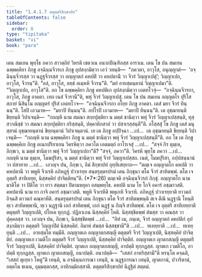 ```yaml
---
title: "1.4.1.7 ตตุตฺตริสิกฺขาปท"
tableOfContents: false
sidebar:
  order: 8
type: "tipitaka"
basket: "vi"
book: "para"
---
```



<DynamicBreadcrumb />

<Division number="522" book="para">

<Paragraph number="1998" book="para">
เตน สมเยน พุทฺโธ ภควา สาวตฺถิยํ วิหรติ เชตวเน อนาถปิณฺฑิกสฺส อาราเม. เตน โข ปน สมเยน ฉพฺพคฺคิยา ภิกฺขู อจฺฉินฺนจีวรเก ภิกฺขู อุปสงฺกมิตฺวา เอวํ วทนฺติ—  “ภควตา, อาวุโส, อนุญฺญาตํ—  ‘อจฺฉินฺนจีวรสฺส วา นฏฺฐจีวรสฺส วา อญฺญาตกํ คหปติํ วา คหปตานิํ วา จีวรํ วิญฺญาเปตุํ’; วิญฺญาเปถ, อาวุโส, จีวรนฺ”ติ. “อลํ, อาวุโส, ลทฺธํ อเมฺหหิ จีวรนฺ”ติ. “มยํ อายสฺมนฺตานํ วิญฺญาเปมา”ติ. “วิญฺญาเปถ, อาวุโส”ติ. อถ โข ฉพฺพคฺคิยา ภิกฺขู คหปติเก อุปสงฺกมิตฺวา เอตทโวจุํ—  “อจฺฉินฺนจีวรกา, อาวุโส, ภิกฺขู อาคตา. เทถ เนสํ จีวรานี”ติ, พหุํ จีวรํ วิญฺญาเปสุํ.
</Paragraph>

<Paragraph number="1999" book="para">
เตน โข ปน สมเยน อญฺญตโร ปุริโส สภายํ นิสินฺโน อญฺญตรํ ปุริสํ เอตทโวจ—  “อจฺฉินฺนจีวรกา อโยฺย ภิกฺขู อาคตา. เตสํ มยา จีวรํ ทินฺนนฺ”ติ. โสปิ เอวมาห—  “มยาปิ ทินฺนนฺ”ติ. อปโรปิ เอวมาห—  “มยาปิ ทินฺนนฺ”ติ. เต อุชฺฌายนฺติ ขิยฺยนฺติ วิปาเจนฺติ—  “กถญฺหิ นาม สมณา สกฺยปุตฺติยา น มตฺตํ ชานิตฺวา พหุํ จีวรํ วิญฺญาเปสฺสนฺติ, ทุสฺสวาณิชฺชํ วา สมณา สกฺยปุตฺติยา กริสฺสนฺติ, ปคฺคาหิกสาลํ วา ปสาเรสฺสนฺตี”ติ.
</Paragraph>

<Paragraph number="2000" book="para">
อโสฺสสุํ โข ภิกฺขู เตสํ มนุสฺสานํ อุชฺฌายนฺตานํ ขิยฺยนฺตานํ วิปาเจนฺตานํ. เย เต ภิกฺขู อปฺปิจฺฉา …เป…  เต อุชฺฌายนฺติ ขิยฺยนฺติ วิปาเจนฺติ—  “กถญฺหิ นาม ฉพฺพคฺคิยา ภิกฺขู น มตฺตํ ชานิตฺวา พหุํ จีวรํ วิญฺญาเปสฺสนฺตี”ติ.
</Paragraph>

<Paragraph number="2001" book="para">
อถ โข เต ภิกฺขู ฉพฺพคฺคิเย ภิกฺขู อเนกปริยาเยน วิครหิตฺวา ภควโต เอตมตฺถํ อาโรเจสุํ …เป…  “สจฺจํ กิร ตุมฺเห, ภิกฺขเว, น มตฺตํ ชานิตฺวา พหุํ จีวรํ วิญฺญาเปถา”ติ? “สจฺจํ, ภควา”ติ. วิครหิ พุทฺโธ ภควา …เป…  กถญฺหิ นาม ตุมฺเห, โมฆปุริสา, น มตฺตํ ชานิตฺวา พหุํ จีวรํ วิญฺญาเปสฺสถ. เนตํ, โมฆปุริสา, อปฺปสนฺนานํ วา ปสาทาย …เป…  เอวญฺจ ปน, ภิกฺขเว, อิมํ สิกฺขาปทํ อุทฺทิเสยฺยาถ—
</Paragraph>

</Division>
<Division number="523" book="para">

<Paragraph number="2002" book="para">
<Emphasis>“ตญฺเจ อญฺญาตโก คหปติ วา คหปตานี วา พหูหิ จีวเรหิ อภิหฏฺฐุํ ปวาเรยฺย สนฺตรุตฺตรปรมํ เตน ภิกฺขุนา ตโต จีวรํ สาทิตพฺพํ. ตโต เจ อุตฺตริ สาทิเยยฺย, นิสฺสคฺคิยํ ปาจิตฺติยนฺ”</Emphasis>ติ. (*7*:<Emphasis>26</Emphasis>)
</Paragraph>

</Division>
<Division number="524" book="para">

<Paragraph number="2003" book="para">
<Emphasis>ตญฺเจ</Emphasis>ติ อจฺฉินฺนจีวรกํ ภิกฺขุํ.
</Paragraph>

<Paragraph number="2004" book="para">
<Emphasis>อญฺญาตโก</Emphasis> นาม มาติโต วา ปิติโต วา ยาว สตฺตมา ปิตามหยุคา อสมฺพทฺโธ.
</Paragraph>

<Paragraph number="2005" book="para">
<Emphasis>คหปติ</Emphasis> นาม โย โกจิ อคารํ อชฺฌาวสติ.
</Paragraph>

<Paragraph number="2006" book="para">
<Emphasis>คหปตานี</Emphasis> นาม ยา กาจิ อคารํ อชฺฌาวสติ.
</Paragraph>

<Paragraph number="2007" book="para">
<Emphasis>พหูหิ จีวเรหี</Emphasis>ติ พหุเกหิ จีวเรหิ.
</Paragraph>

<Paragraph number="2008" book="para">
<Emphasis>อภิหฏฺฐุํ ปวาเรยฺยา</Emphasis>ติ ยาวตกํ อิจฺฉสิ ตาวตกํ คณฺหาหีติ.
</Paragraph>

<Paragraph number="2009" book="para">
<Emphasis>สนฺตรุตฺตรปรมํ เตน ภิกฺขุนา ตโต จีวรํ สาทิตพฺพนฺ</Emphasis>ติ สเจ ตีณิ นฏฺฐานิ โหนฺติ ทฺเว สาทิตพฺพานิ, ทฺเว นฏฺฐานิ เอกํ สาทิตพฺพํ, เอกํ นฏฺฐํ น กิญฺจิ สาทิตพฺพํ.
</Paragraph>

<Paragraph number="2010" book="para">
<Emphasis>ตโต เจ อุตฺตริ สาทิเยยฺยา</Emphasis>ติ ตตุตฺตริ วิญฺญาเปติ, ปโยเค ทุกฺกฏํ. ปฏิลาเภน นิสฺสคฺคิยํ โหติ. นิสฺสชฺชิตพฺพํ สํฆสฺส วา คณสฺส วา ปุคฺคลสฺส วา. เอวญฺจ ปน, ภิกฺขเว, นิสฺสชฺชิตพฺพํ …เป…  “อิทํ เม, ภนฺเต, จีวรํ อญฺญาตกํ คหปติกํ อุปสงฺกมิตฺวา ตตุตฺตริ วิญฺญาปิตํ นิสฺสคฺคิยํ. อิมาหํ สํฆสฺส นิสฺสชฺชามี”ติ …เป…  ทเทยฺยาติ …เป…  ทเทยฺยุนฺติ …เป…  อายสฺมโต ทมฺมีติ.
</Paragraph>

</Division>
<Division number="525" book="para">

<Paragraph number="2011" book="para">
อญฺญาตเก อญฺญาตกสญฺญี ตตุตฺตริ จีวรํ วิญฺญาเปติ, นิสฺสคฺคิยํ ปาจิตฺติยํ. อญฺญาตเก เวมติโก ตตุตฺตริ จีวรํ วิญฺญาเปติ, นิสฺสคฺคิยํ ปาจิตฺติยํ. อญฺญาตเก ญาตกสญฺญี ตตุตฺตริ จีวรํ วิญฺญาเปติ, นิสฺสคฺคิยํ ปาจิตฺติยํ.
</Paragraph>

<Paragraph number="2012" book="para">
ญาตเก อญฺญาตกสญฺญี, อาปตฺติ ทุกฺกฏสฺส. ญาตเก เวมติโก, อาปตฺติ ทุกฺกฏสฺส. ญาตเก ญาตกสญฺญี, อนาปตฺติ.
</Paragraph>

</Division>
<Division number="526" book="para">

<Paragraph number="2013" book="para">
อนาปตฺติ—  “เสสกํ อาหริสฺสามี”ติ หรนฺโต คจฺฉติ, “เสสกํ ตุเยฺหว โหตู”ติ เทนฺติ, น อจฺฉินฺนการณา เทนฺติ, น นฏฺฐการณา เทนฺติ, ญาตกานํ, ปวาริตานํ, อตฺตโน ธเนน, อุมฺมตฺตกสฺส, อาทิกมฺมิกสฺสาติ.

</Paragraph>
</Division>

<Paragraph number="2014" type="center" book="para">
ตตุตฺตริสิกฺขาปทํ นิฏฺฐิตํ สตฺตมํ.
</Paragraph>
